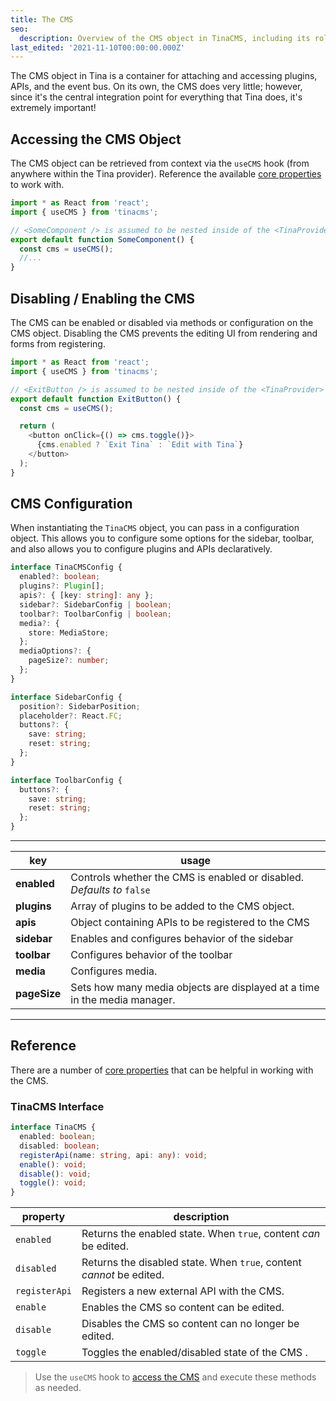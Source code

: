 ```yaml
---
title: The CMS
seo:
  description: Overview of the CMS object in TinaCMS, including its role, usage, and integration with plugins and APIs.
last_edited: '2021-11-10T00:00:00.000Z'
---
```


The CMS object in Tina is a container for attaching and accessing plugins, APIs, and the event bus. On its own, the CMS does very little; however, since it's the central integration point for everything that Tina does, it's extremely important!

## Accessing the CMS Object

The CMS object can be retrieved from context via the `useCMS` hook (from anywhere within the Tina provider). Reference the available [core properties](/docs/cms#reference) to work with.

```javascript
import * as React from 'react';
import { useCMS } from 'tinacms';

// <SomeComponent /> is assumed to be nested inside of the <TinaProvider> context
export default function SomeComponent() {
  const cms = useCMS();
  //...
}
```

## Disabling / Enabling the CMS

The CMS can be enabled or disabled via methods or configuration on the CMS object. Disabling the CMS prevents the editing UI from rendering and forms from registering.

```js
import * as React from 'react';
import { useCMS } from 'tinacms';

// <ExitButton /> is assumed to be nested inside of the <TinaProvider> context
export default function ExitButton() {
  const cms = useCMS();

  return (
    <button onClick={() => cms.toggle()}>
      {cms.enabled ? `Exit Tina` : `Edit with Tina`}
    </button>
  );
}
```

## CMS Configuration

When instantiating the `TinaCMS` object, you can pass in a configuration object. This allows you to configure some options for the sidebar, toolbar, and also allows you to configure plugins and APIs declaratively.

```typescript
interface TinaCMSConfig {
  enabled?: boolean;
  plugins?: Plugin[];
  apis?: { [key: string]: any };
  sidebar?: SidebarConfig | boolean;
  toolbar?: ToolbarConfig | boolean;
  media?: {
    store: MediaStore;
  };
  mediaOptions?: {
    pageSize?: number;
  };
}

interface SidebarConfig {
  position?: SidebarPosition;
  placeholder?: React.FC;
  buttons?: {
    save: string;
    reset: string;
  };
}

interface ToolbarConfig {
  buttons?: {
    save: string;
    reset: string;
  };
}
```

---

| key          | usage                                                                     |
| ------------ | ------------------------------------------------------------------------- |
| **enabled**  | Controls whether the CMS is enabled or disabled. _Defaults to_ `false`    |
| **plugins**  | Array of plugins to be added to the CMS object.                           |
| **apis**     | Object containing APIs to be registered to the CMS                        |
| **sidebar**  | Enables and configures behavior of the sidebar                            |
| **toolbar**  | Configures behavior of the toolbar                                        |
| **media**    | Configures media.                                                         |
| **pageSize** | Sets how many media objects are displayed at a time in the media manager. |

---

## Reference

There are a number of [core properties](https://github.com/tinacms/tinacms/blob/master/packages/%40tinacms/core/src/cms.ts) that can be helpful in working with the CMS.

### TinaCMS Interface

```ts
interface TinaCMS {
  enabled: boolean;
  disabled: boolean;
  registerApi(name: string, api: any): void;
  enable(): void;
  disable(): void;
  toggle(): void;
}
```

| property      | description                                                          |
| ------------- | -------------------------------------------------------------------- |
| `enabled`     | Returns the enabled state. When `true`, content _can_ be edited.     |
| `disabled`    | Returns the disabled state. When `true`, content _cannot_ be edited. |
| `registerApi` | Registers a new external API with the CMS.                           |
| `enable`      | Enables the CMS so content can be edited.                            |
| `disable`     | Disables the CMS so content can no longer be edited.                 |
| `toggle`      | Toggles the enabled/disabled state of the CMS .                      |

> Use the `useCMS` hook to [access the CMS](/docs/reference/toolkit/cms#accessing-the-cms-object) and execute these methods as needed.
